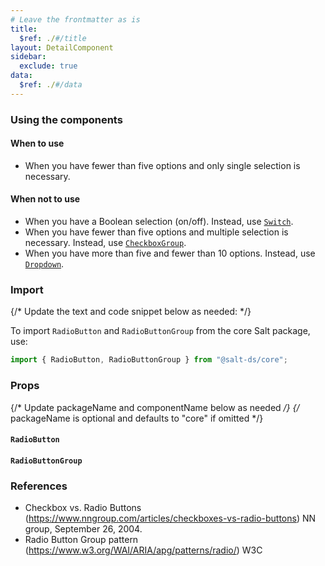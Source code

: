 ```yaml
---
# Leave the frontmatter as is
title:
  $ref: ./#/title
layout: DetailComponent
sidebar:
  exclude: true
data:
  $ref: ./#/data
---
```


### Using the components

#### When to use

- When you have fewer than five options and only single selection is necessary.

#### When not to use

- When you have a Boolean selection (on/off). Instead, use [`Switch`](../switch).
- When you have fewer than five options and multiple selection is necessary. Instead, use [`CheckboxGroup`](../checkbox).
- When you have more than five and fewer than 10 options. Instead, use [`Dropdown`](../dropdown).

### Import

{/* Update the text and code snippet below as needed: */}

To import `RadioButton` and `RadioButtonGroup` from the core Salt package, use:

```js
import { RadioButton, RadioButtonGroup } from "@salt-ds/core";
```

### Props

{/* Update packageName and componentName below as needed */}
{/* packageName is optional and defaults to "core" if omitted */}

#### `RadioButton`

<PropsTable packageName="core" componentName="RadioButton" />

#### `RadioButtonGroup`

<PropsTable packageName="core" componentName="RadioButtonGroup" />

### References

- Checkbox vs. Radio Buttons (https://www.nngroup.com/articles/checkboxes-vs-radio-buttons) NN group, September 26, 2004.
- Radio Button Group pattern (https://www.w3.org/WAI/ARIA/apg/patterns/radio/) W3C
